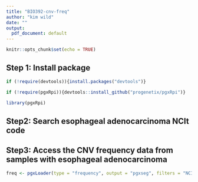 ```yaml
---
title: "BIO392-cnv-freq"
author: "kim wild"
date: ""
output:
  pdf_document: default
---
```


```r
knitr::opts_chunk$set(echo = TRUE)
```

## Step 1: Install package

```r

if (!require(devtools)){install.packages("devtools")}

if (!require(pgxRpi)){devtools::install_github("progenetix/pgxRpi")}

library(pgxRpi)

```

## Step2: Search esophageal adenocarcinoma NCIt code

## Step3: Access the CNV frequency data from samples with esophageal adenocarcinoma

```r

freq <- pgxLoader(type = "frequency", output = "pgxseg", filters = "NCIT:C9245", codematches = T)

```
